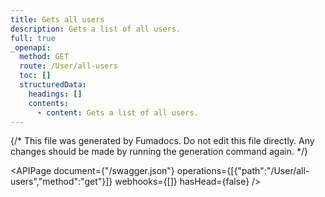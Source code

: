 ```yaml
---
title: Gets all users
description: Gets a list of all users.
full: true
_openapi:
  method: GET
  route: /User/all-users
  toc: []
  structuredData:
    headings: []
    contents:
      - content: Gets a list of all users.
---
```


{/* This file was generated by Fumadocs.
Do not edit this file directly. Any changes should be made by running the generation command again. */}

<APIPage document={"/swagger.json"} operations={[{"path":"/User/all-users","method":"get"}]} webhooks={[]} hasHead={false} />